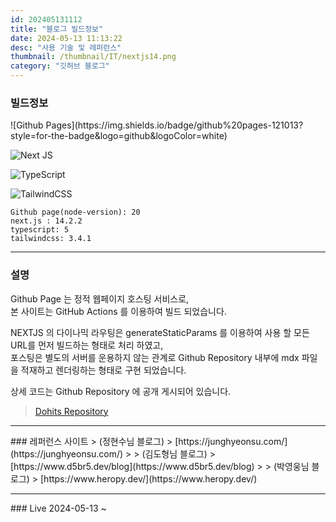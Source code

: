 ```yaml
---
id: 202405131112
title: "블로그 빌드정보"
date: 2024-05-13 11:13:22
desc: "사용 기술 및 레퍼런스"
thumbnail: /thumbnail/IT/nextjs14.png
category: "깃허브 블로그"
---
```

### 빌드정보

<div className="flex flex-wrap">
  ![Github Pages](https://img.shields.io/badge/github%20pages-121013?style=for-the-badge&logo=github&logoColor=white)
  
  ![Next JS](https://img.shields.io/badge/Next-black?style=for-the-badge&logo=next.js&logoColor=white) 
  
  ![TypeScript](https://img.shields.io/badge/typescript-%23007ACC.svg?style=for-the-badge&logo=typescript&logoColor=white)

  ![TailwindCSS](https://img.shields.io/badge/tailwindcss-%2338B2AC.svg?style=for-the-badge&logo=tailwind-css&logoColor=white)
</div>

```text
Github page(node-version): 20
next.js : 14.2.2
typescript: 5
tailwindcss: 3.4.1
```
<hr/>

### 설명
Github Page 는 정적 웹페이지 호스팅 서비스로, <br/>본 사이트는 GitHub Actions 를 이용하여 빌드 되었습니다.

NEXTJS 의 다이나믹 라우팅은 generateStaticParams 를 이용하여 사용 할 모든 URL를 먼저 빌드하는 형태로 처리 하였고, <br/> 포스팅은 별도의 서버를 운용하지 않는 관계로 Github Repository 내부에 mdx 파일을 적재하고 렌더링하는 형태로 구현 되었습니다.

상세 코드는 Github Repository 에 공개 게시되어 있습니다.
>[Dohits Repository](https://github.com/dohits/dohits.github.io)


<hr/>
### 레퍼런스 사이트
> (정현수님 블로그) 
> [https://junghyeonsu.com/](https://junghyeonsu.com/)
>
> (김도형님 블로그) 
> [https://www.d5br5.dev/blog](https://www.d5br5.dev/blog)
>
> (박영웅님 블로그)
> [https://www.heropy.dev/](https://www.heropy.dev/)
<hr/>
### Live
2024-05-13 ~